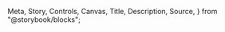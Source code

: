   Meta,
  Story,
  Controls,
  Canvas,
  Title,
  Description,
  Source,
} from "@storybook/blocks";

<Meta of={TagStories} title="Docs" />

<Title />
<Description />
**Table of content:**

- [Overview](#overview)
- [Properties](#properties)

## Overview

Import `TagModule` to your module before using `<ngx-tag>` component

```ts
import { TagModule } from "ngx-relic";

@NgModule({
  declarations: [AppComponent],
  imports: [BrowserModule, TagModule],
  bootstrap: [AppComponent],
})
export class AppModule {}
```

Using `<ngx-tag>` component in the html template

<Source of={TagStories.TagGroup} />
<Canvas of={TagStories.TagGroup} />

## Properties

<Controls />
